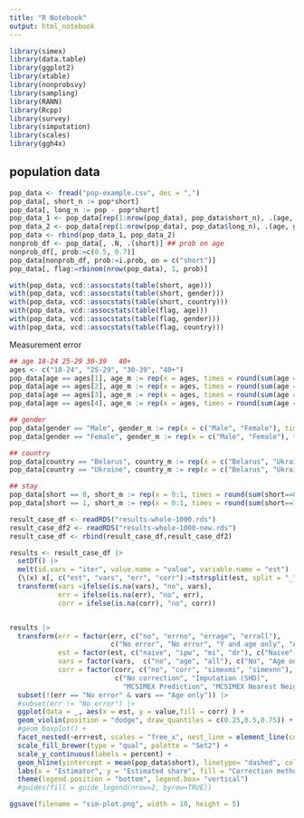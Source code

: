 ```yaml
---
title: "R Notebook"
output: html_notebook
---
```


```r
library(simex)
library(data.table)
library(ggplot2)
library(xtable)
library(nonprobsvy)
library(sampling)
library(RANN)
library(Rcpp)
library(survey)
library(simputation)
library(scales)
library(ggh4x)
```

## population data

```r
pop_data <- fread("pop-example.csv", dec = ",")
pop_data[, short_n := pop*short]
pop_data[, long_n := pop - pop*short]
pop_data_1 <- pop_data[rep(1:nrow(pop_data), pop_data$short_n), .(age, gender, country)][, short:=1]
pop_data_2 <- pop_data[rep(1:nrow(pop_data), pop_data$long_n), .(age, gender, country)][, short:=0]
pop_data <- rbind(pop_data_1, pop_data_2)
nonprob_df <- pop_data[, .N, .(short)] ## prob on age
nonprob_df[, prob:=c(0.5, 0.7)]
pop_data[nonprob_df, prob:=i.prob, on = c("short")]
pop_data[, flag:=rbinom(nrow(pop_data), 1, prob)]
```

```r
with(pop_data, vcd::assocstats(table(short, age)))
with(pop_data, vcd::assocstats(table(short, gender)))
with(pop_data, vcd::assocstats(table(short, country)))
with(pop_data, vcd::assocstats(table(flag, age)))
with(pop_data, vcd::assocstats(table(flag, gender)))
with(pop_data, vcd::assocstats(table(flag, country)))
```

Measurement error

```r
## age 18-24 25-29 30-39   40+ 
ages <- c("18-24", "25-29", "30-39", "40+")
pop_data[age == ages[1], age_m := rep(x = ages, times = round(sum(age == ages[1])*c(0.75, 0.18, 0.06, 0.01)))]
pop_data[age == ages[2], age_m := rep(x = ages, times = round(sum(age == ages[2])*c(0.12, 0.80, 0.07, 0.01)))]
pop_data[age == ages[3], age_m := rep(x = ages, times = round(sum(age == ages[3])*c(0.01, 0.04, 0.85, 0.10)))]
pop_data[age == ages[4], age_m := rep(x = ages, times = round(sum(age == ages[4])*c(0.01, 0.01, 0.08, 0.90)))]

## gender
pop_data[gender == "Male", gender_m := rep(x = c("Male", "Female"), times = sum(gender == "Male")*c(0.95, 0.05))]
pop_data[gender == "Female", gender_m := rep(x = c("Male", "Female"), times = sum(gender == "Female")*c(0.20, 0.80))]

## country
pop_data[country == "Belarus", country_m := rep(x = c("Belarus", "Ukraine"), times = sum(country == "Belarus")*c(0.90, 0.10))]
pop_data[country == "Ukraine", country_m := rep(x = c("Belarus", "Ukraine"), times = sum(country == "Ukraine")*c(0.05, 0.95))]

## stay
pop_data[short == 0, short_m := rep(x = 0:1, times = round(sum(short==0)*c(0.70, 0.30)))]
pop_data[short == 1, short_m := rep(x = 0:1, times = round(sum(short==1)*c(0.05, 0.95)))]
```

```r
result_case_df <- readRDS("results-whole-1000.rds")
result_case_df2 <- readRDS("results-whole-1000-new.rds")
result_case_df <- rbind(result_case_df,result_case_df2)
```

```r
results <- result_case_df |> 
  setDT() |> 
  melt(id.vars = "iter", value.name = "value", variable.name = "est") |> 
  {\(x) x[, c("est", "vars", "err", "corr"):=tstrsplit(est, split = "_")]}() |> 
  transform(vars =ifelse(is.na(vars), "no", vars),
            err = ifelse(is.na(err), "no", err),
            corr = ifelse(is.na(corr), "no", corr))


results |> 
  transform(err = factor(err, c("no", "errno", "errage", "errall"), 
                         c("No error", "No error", "Y and age only", "All")),
            est = factor(est, c("naive", "ipw", "mi", "dr"), c("Naive", "IPW", "MI", "DR")),
            vars = factor(vars,  c("no", "age", "all"), c("No", "Age only", "All vars")),
            corr = factor(corr, c("no", "corr", "simexmi", "simexnn"), 
                          c("No correction", "Imputation (SHD)", 
                            "MCSIMEX Prediction", "MCSIMEX Nearest Neigbour"))) |>
  subset(!(err == "No error" & vars == "Age only")) |> 
  #subset(err != "No error") |> 
  ggplot(data = _, aes(x = est, y = value,fill = corr) ) +
  geom_violin(position = "dodge", draw_quantiles = c(0.25,0.5,0.75)) +
  #geom_boxplot() +
  facet_nested(~err+est, scales = "free_x", nest_line = element_line(colour = "grey")) +
  scale_fill_brewer(type = "qual", palette = "Set2") +
  scale_y_continuous(labels = percent) + 
  geom_hline(yintercept = mean(pop_data$short), linetype= "dashed", color = "red") +
  labs(x = "Estimator", y = "Estimated share", fill = "Correction method") +
  theme(legend.position = "bottom", legend.box= "vertical") 
  #guides(fill = guide_legend(nrow=2, byrow=TRUE))

ggsave(filename = "sim-plot.png", width = 10, height = 5)
```

